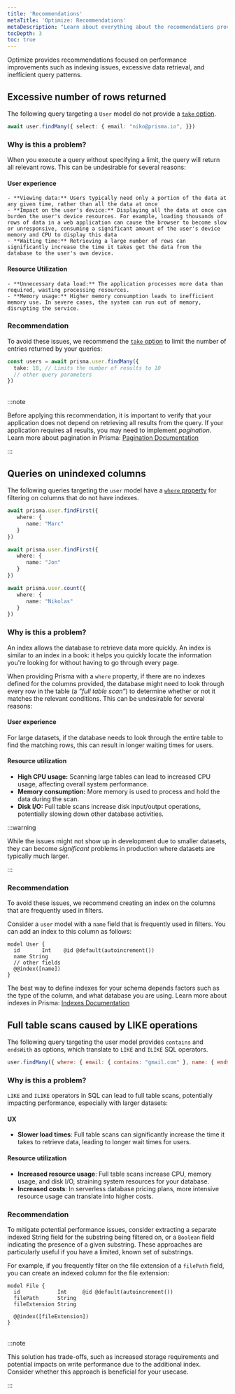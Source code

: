 ```yaml
---
title: 'Recommendations'
metaTitle: 'Optimize: Recommendations'
metaDescription: "Learn about everything about the recommendations provided by Optimize."
tocDepth: 3
toc: true
---
```


<TopBlock>

Optimize provides recommendations focused on performance improvements such as indexing issues, excessive data retrieval, and inefficient query patterns.

</TopBlock>

## Excessive number of rows returned

The following query targeting a `User` model do not provide a [`take` option](/orm/reference/prisma-client-reference#findmany).

```ts
await user.findMany({ select: { email: "niko@prisma.io", }})
```

### Why is this a problem?

When you execute a query without specifying a limit, the query will return all relevant rows. This can be undesirable for several reasons:

#### User experience

    - **Viewing data:** Users typically need only a portion of the data at any given time, rather than all the data at once
    - **Impact on the user's device:** Displaying all the data at once can burden the user's device resources. For example, loading thousands of rows of data in a web application can cause the browser to become slow or unresponsive, consuming a significant amount of the user's device memory and CPU to display this data
    - **Waiting time:** Retrieving a large number of rows can significantly increase the time it takes get the data from the database to the user's own device.

#### Resource Utilization

    - **Unnecessary data load:** The application processes more data than required, wasting processing resources.
    - **Memory usage:** Higher memory consumption leads to inefficient memory use. In severe cases, the system can run out of memory, disrupting the service.

### Recommendation

To avoid these issues, we recommend the [`take` option](/orm/reference/prisma-client-reference#findmany) to limit the number of entries returned by your queries:

```typescript
const users = await prisma.user.findMany({
  take: 10, // Limits the number of results to 10
  // other query parameters
})
```
<br />
:::note

Before applying this recommendation, it is important to verify that your application does not depend on retrieving all results from the query. If your application requires all results, you may need to implement *pagination*. Learn more about pagination in Prisma: [Pagination Documentation](/orm/prisma-client/queries/pagination)

:::

## Queries on unindexed columns

The following queries targeting the `user` model have a [`where` property](/orm/prisma-client/queries/filtering-and-sorting) for filtering on columns that do not have indexes.

```ts
await prisma.user.findFirst({
   where: {
      name: "Marc"
   }
})

await prisma.user.findFirst({
   where: {
      name: "Jon"
   }
})

await prisma.user.count({
   where: {
      name: "Nikolas"
   }
})
```

### Why is this a problem?

An index allows the database to retrieve data more quickly. An index is similar to an index in a book: it helps you quickly locate the information you're looking for without having to go through every page.

When providing Prisma with a `where` property, if there are no indexes defined for the columns provided, the database might need to look through every row in the table (a *”full table scan”*) to determine whether or not it matches the relevant conditions. This can be undesirable for several reasons:

#### User experience

For large datasets, if the database needs to look through the entire table to find the matching rows, this can result in longer waiting times for users.

#### Resource utilization

- **High CPU usage:** Scanning large tables can lead to increased CPU usage, affecting overall system performance.
- **Memory consumption:** More memory is used to process and hold the data during the scan.
- **Disk I/O:** Full table scans increase disk input/output operations, potentially slowing down other database activities.

:::warning

While the issues might not show up in development due to smaller datasets, they can become *significant* problems in production where datasets are typically much larger.

:::

### Recommendation

To avoid these issues, we recommend creating an index on the columns that are frequently used in filters.

Consider a `user` model with a `name` field that is frequently used in filters. You can add an index to this column as follows:

```prisma file=schema.prisma
model User {
  id       Int    @id @default(autoincrement())
  name String
  // other fields
  @@index([name])
}
```

The best way to define indexes for your schema depends factors such as the type of the column, and what database you are using. Learn more about indexes in Prisma: [Indexes Documentation](/orm/prisma-schema/data-model/indexes)

## Full table scans caused by LIKE operations

The following query targeting the user model provides `contains` and `endsWith` as options, which translate to `LIKE` and `ILIKE` SQL operators.

```jsx
user.findMany({ where: { email: { contains: "gmail.com" }, name: { endsWith: "Burk" } } })
```

### Why is this a problem?

`LIKE` and `ILIKE` operators in SQL can lead to full table scans, potentially impacting performance, especially with larger datasets:

#### UX

- **Slower load times**: Full table scans can significantly increase the time it takes to retrieve data, leading to longer wait times for users.

#### Resource utilization

- **Increased resource usage**: Full table scans increase CPU, memory usage, and disk I/O, straining system resources for your database.
- **Increased costs**: In serverless database pricing plans, more intensive resource usage can translate into higher costs.

### Recommendation

To mitigate potential performance issues, consider extracting a separate indexed String field for the substring being filtered on, or a `Boolean` field indicating the presence of a given substring. These approaches are particularly useful if you have a limited, known set of substrings.

For example, if you frequently filter on the file extension of a `filePath` field, you can create an indexed column for the file extension:

```prisma file=schema.prisma
model File {
  id            Int     @id @default(autoincrement())
  filePath      String
  fileExtension String

  @@index([fileExtension])
}
```
<br />
:::note

This solution has trade-offs, such as increased storage requirements and potential impacts on write performance due to the additional index. Consider whether this approach is beneficial for your usecase.

:::